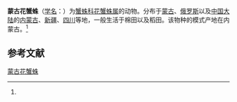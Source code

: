 {{Speciesbox
| name = 蒙古花蟹蛛
| status = 
| status_system = 
| image = 
| genus = Xysticus
| species = mongolicus
| authority = (Schenkel, 1963)<ref name='id14650'>{{cite web| url =http://www.bioinfo.cn/db05/BjdwSpecies.php?action=view&id=14650| title =蒙古花蟹蛛| work =《中国动物物种编目数据库》| publisher =中国科学院微生物研究所| author =中国科学院动物研究所| accessdate =2009-04-28| deadurl =yes| archiveurl =https://web.archive.org/web/20160305020714/http://www.bioinfo.cn/db05/BjdwSpecies.php?action=view&id=14650| archivedate =2016-03-05}}</ref>
}}

'''蒙古花蟹蛛'''（[[学名|学名]]：{{lang|la|''Xysticus mongolicus''}}）为[[蟹蛛科|蟹蛛科]][[花蟹蛛属|花蟹蛛属]]的动物。分布于[[蒙古|蒙古]]、[[俄罗斯|俄罗斯]]以及[[中国大陆|中国大陆]]的[[内蒙古|内蒙古]]、[[新疆|新疆]]、[[四川|四川]]等地，一般生活于棉田以及稻田。该物种的模式产地在内蒙古。<ref name='id14650'/>

== 参考文献 ==
{{reflist}}

{{Wikispecies|Xysticus mongolicus}}
{{Taxonbar|from=Q2568330}}

[[Category:花蟹蛛属|蒙古花蟹蛛]]


{{蜘蛛小作品}}